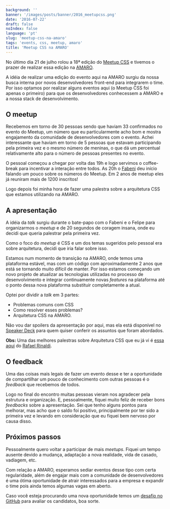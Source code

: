 ```yaml
---
background: ''
banner: '/images/posts/banner/2016_meetupcss.png'
date: '2016-07-22'
draft: false
noIndex: false
language: 'pt'
slug: 'meetup-css-na-amaro'
tags: 'events, css, meetup, amaro'
title: 'Meetup CSS na AMARO'
---
```


No último dia 21 de julho rolou a 18ª edição do [Meetup CSS](https://twitter.com/meetupcss) e tivemos o prazer de realizar essa edição na [AMARO](https://amaro.com/).

A idéia de realizar uma edição do evento aqui na AMARO surgiu da nossa busca interna por novos desenvolvedores front-end para integrarem o time. Por isso optamos por realizar alguns eventos aqui (o Meetup CSS foi apenas o primeiro) para que os desenvolvedores conhecessem a AMARO e a nossa stack de desenvolvimento.

## O meetup

Recebemos em torno de 30 pessoas sendo que haviam 33 confirmados no evento do Meetup, um número que eu particularmente acho bom e mostra engajamento da comunidade de desenvolvedores com o evento. Achei interessante que haviam em torno de 5 pessoas que estavam participando pela primeira vez e o mesmo número de meninas, o que dá um percentual relativamente alto para o número de pessoas presentes no evento.

O pessoal começou a chegar por volta das 19h e logo servimos o coffee-break para incentivar a interação entre todos. As 20h o [Fabeni](https://twitter.com/raphaelfabeni) deu início falando um pouco sobre os números do Meetup. Em 2 anos de meetup eles já reuniram mais de 1200 inscritos!

Logo depois foi minha hora de fazer uma palestra sobre a arquitetura CSS que estamos utilizando na AMARO.

## A apresentação

A idéia da _talk_ surgiu durante o bate-papo com o Fabeni e o Felipe para organizarmos o _meetup_ e de 20 segundos de coragem insana, onde eu decidi que queria palestrar pela primeira vez.

Como o foco do _meetup_ é CSS e um dos temas sugeridos pelo pessoal era sobre arquitetura, decidi que iria falar sobre isso.

Estamos num momento de transição na AMARO, onde temos uma plataforma estável, mas com um código com aproximadamente 2 anos que está se tornando muito difícil de manter. Por isso estamos começando um novo projeto de atualizar as tecnologias utilizadas no processo de desenvolvimento e integrar continuamente novas _features_ na plataforma até o ponto dessa nova plataforma substituir completamente a atual.

Optei por dividir a _talk_ em 3 partes:

- Problemas comuns com CSS
- Como resolver esses problemas?
- Arquitetura CSS na AMARO.

Não vou dar spoilers da apresentação por aqui, mas ela está disponível no [Speaker Deck](https://speakerdeck.com/cassiocardoso/arquitetura-css-na-amaro) para quem quiser conferir os assuntos que foram abordados.

**Obs:** Uma das melhores palestras sobre Arquitetura CSS que eu já vi é [essa aqui](https://speakerdeck.com/rafaelrinaldi/arquitetura-css) do [Rafael Rinaldi](https://twitter.com/rafaelrinaldi).

## O feedback

Uma das coisas mais legais de fazer um evento desse e ter a oportunidade de compartilhar um pouco de conhecimento com outras pessoas é o _feedback_ que recebemos de todos.

Logo no final do encontro muitas pessoas vieram nos agradecer pela estrutura e organização. E, pessoalmente, fiquei muito feliz de receber bons _feedbacks_ sobre a apresentação. Sei que tenho alguns pontos para melhorar, mas acho que o saldo foi positivo, principalmente por ter sido a primeira vez e levando em consideração que eu fiquei bem nervoso por causa disso.

## Próximos passos

Pessoalmente quero voltar a participar de mais _meetups_. Fiquei um tempo ausente devido a mudança, adaptação a nova realidade, vida de casado, vadiagem, etc.

Com relação a AMARO, esperamos sediar eventos desse tipo com certa regularidade, além de engajar mais com a comunidade de desenvolvedores é uma ótima oportunidade de atrair interessados para a empresa e expandir o time pois ainda temos algumas vagas em aberto.

Caso você esteja procurando uma nova oportunidade temos um [desafio no GitHub](https://github.com/amaroteam/front-end-challenge) para avaliar os candidatos, boa sorte.
